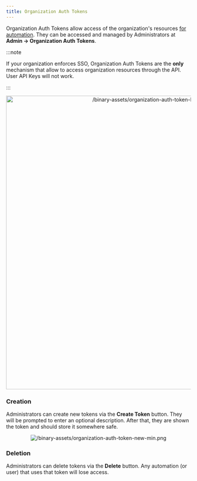 ```yaml
---
title: Organization Auth Tokens
---
```


Organization Auth Tokens allow access of the organization's resources
[for automation](/docs/ci/authentication#organization-auth-token). They can be
accessed and managed by Administrators at **Admin → Organization Auth Tokens**.

:::note

If your organization enforces SSO, Organization Auth Tokens are the **only**
mechanism that allow to access organization resources through the API. User API
Keys will not work.

:::

<p align="center">
  <img
    width="800"
    src="/binary-assets/organization-auth-token-list-min.png"
    alt="/binary-assets/organization-auth-token-list-min.png"
  />
</p>

### Creation

Administrators can create new tokens via the **Create Token** button. They will
be prompted to enter an optional description. After that, they are shown the
token and should store it somewhere safe.

<p align="center">
  <img
    src="/binary-assets/organization-auth-token-new-min.png"
    alt="/binary-assets/organization-auth-token-new-min.png"
  />
</p>

### Deletion

Administrators can delete tokens via the **Delete** button. Any automation (or
user) that uses that token will lose access.

